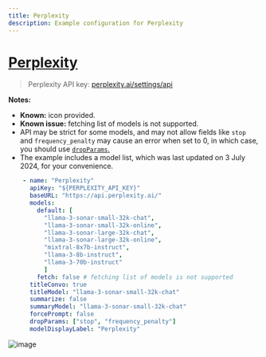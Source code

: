 ```yaml
---
title: Perplexity
description: Example configuration for Perplexity
---
```


# [Perplexity](https://www.perplexity.ai)

> Perplexity API key: [perplexity.ai/settings/api](https://www.perplexity.ai/settings/api)

**Notes:**

- **Known:** icon provided.
- **Known issue:** fetching list of models is not supported.
- API may be strict for some models, and may not allow fields like `stop` and `frequency_penalty` may cause an error when set to 0, in which case, you should use [`dropParams`.](./custom_config.md#dropparams)
- The example includes a model list, which was last updated on 3 July 2024, for your convenience.

```yaml
    - name: "Perplexity"
      apiKey: "${PERPLEXITY_API_KEY}"
      baseURL: "https://api.perplexity.ai/"
      models:
        default: [
          "llama-3-sonar-small-32k-chat",
          "llama-3-sonar-small-32k-online",
          "llama-3-sonar-large-32k-chat",
          "llama-3-sonar-large-32k-online",
          "mixtral-8x7b-instruct",
          "llama-3-8b-instruct",
          "llama-3-70b-instruct"
          ]
        fetch: false # fetching list of models is not supported
      titleConvo: true
      titleModel: "llama-3-sonar-small-32k-chat"
      summarize: false
      summaryModel: "llama-3-sonar-small-32k-chat"
      forcePrompt: false
      dropParams: ["stop", "frequency_penalty"]
      modelDisplayLabel: "Perplexity"
```

![image](https://github.com/danny-avila/MyLinks/assets/32828263/6bf6c121-0895-4210-a1dd-e5e957992fd4)
